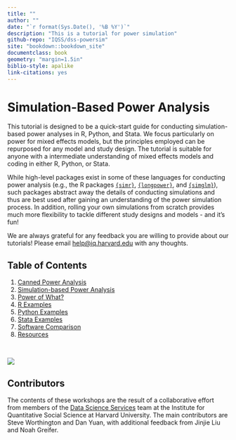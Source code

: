 ```yaml
---
title: ""
author: ""
date: "`r format(Sys.Date(), '%B %Y')`"
description: "This is a tutorial for power simulation"
github-repo: "IQSS/dss-powersim"
site: "bookdown::bookdown_site"
documentclass: book
geometry: "margin=1.5in"
biblio-style: apalike
link-citations: yes
---
```


# Simulation-Based Power Analysis {-}

This tutorial is designed to be a quick-start guide for conducting simulation-based power analyses in R, Python, and Stata. We focus particularly on power for mixed effects models, but the principles employed can be repurposed for any model and study design. The tutorial is suitable for anyone with a intermediate understanding of mixed effects models and coding in either R, Python, or Stata.

While high-level packages exist in some of these languages for conducting power analysis (e.g., the R packages [`{simr}`](https://cran.r-project.org/web/packages/simr/vignettes/fromscratch.html), [`{longpower}`](https://cran.r-project.org/web/packages/longpower/vignettes/longpower.html), and [`{simglm}`](https://cran.r-project.org/web/packages/simglm/vignettes/tidy_simulation.html)), such packages abstract away the details of conducting simulations and thus are best used after gaining an understanding of the power simulation process. In addition, rolling your own simulations from scratch provides much more flexibility to tackle different study designs and models - and it's fun!

We are always grateful for any feedback you are willing to provide about our tutorials! Please email <help@iq.harvard.edu> with any thoughts.

## Table of Contents {-}

1. [Canned Power Analysis](./power-analysis.html)
2. [Simulation-based Power Analysis](./simulation.html)
3. [Power of What?](./power-of-what.html)
4. [R Examples](./r-1.html)
5. [Python Examples](./python.html)
6. [Stata Examples](./stata-1.html)
7. [Software Comparison](./software-comparison.html)
8. [Resources](./resources.html)

\  

![](images/Ultimate_Power_Vol_1_5_Textless.png)

## Contributors {-}

The contents of these workshops are the result of a collaborative effort from members of the [Data Science Services](http://dss.iq.harvard.edu) team at the Institute for Quantitative Social Science at Harvard University. The main contributors are Steve Worthington and Dan Yuan, with additional feedback from Jinjie Liu and Noah Greifer.
